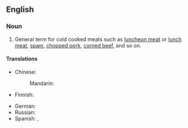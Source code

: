 ==English==

===Noun===
{{en-noun|head=[[cold]] [[meat]]}}

# General term for cold cooked meats such as [[luncheon meat]] or [[lunch meat]], [[spam]], [[chopped pork]], [[corned beef]], and so on.

====Translations====
{{trans-top|cold cooked meats}}
* Chinese:
*: Mandarin: {{t-needed|cmn}}
* Finnish: {{t|fi|[[kylmät]] [[lihat]]}}
{{trans-mid}}
* German: {{t|de|Wurstwaren|f-p}}
* Russian: {{t-needed|ru}}
* Spanish: {{t+|es|embutido|m}}, {{t+|es|fiambre|m}}
{{trans-bottom}}